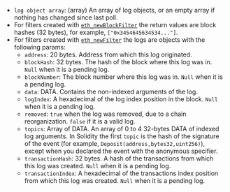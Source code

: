 - `log object array`: (array) An array of log objects, or an empty array if nothing has changed since last poll.
- For filters created with [`eth_newBlockFilter`](../../ethereum/json-rpc-methods/filter-methods/eth_newblockfilter.mdx) the return values are block hashes (32 bytes), for example, `["0x3454645634534..."]`.
- For filters created with [`eth_newFilter`](../../ethereum/json-rpc-methods/filter-methods/eth_newfilter.mdx) the logs are objects with the following params:
  - `address`: 20 bytes. Address from which this log originated.
  - `blockHash`: 32 bytes. The hash of the block where this log was in. `Null` when it is a pending log.
  - `blockNumber`: The block number where this log was in. `Null` when it is a pending log.
  - `data`: DATA. Contains the non-indexed arguments of the log.
  - `logIndex`: A hexadecimal of the log index position in the block. `Null` when it is a pending log.
  - `removed`: `true` when the log was removed, due to a chain reorganization. `false` if it is a valid log.
  - `topics`: Array of DATA. An array of 0 to 4 32-bytes DATA of indexed log arguments. In Solidity the first `topic` is the hash of the signature of the event (for example, `Deposit(address,bytes32,uint256)`), except when you declared the event with the anonymous specifier.
  - `transactionHash`: 32 bytes. A hash of the transactions from which this log was created. `Null` when it is a pending log.
  - `transactionIndex`: A hexadecimal of the transactions index position from which this log was created. `Null` when it is a pending log.
